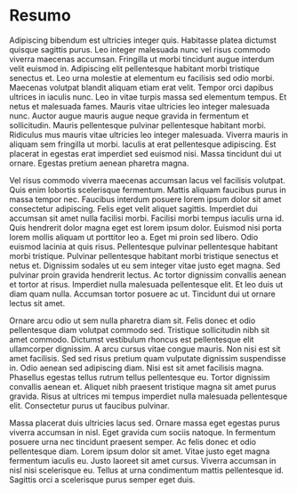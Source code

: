 # Resumo {.resumo}

Adipiscing bibendum est ultricies integer quis. Habitasse platea dictumst quisque sagittis purus. Leo integer malesuada nunc vel risus commodo viverra maecenas accumsan. Fringilla ut morbi tincidunt augue interdum velit euismod in. Adipiscing elit pellentesque habitant morbi tristique senectus et. Leo urna molestie at elementum eu facilisis sed odio morbi. Maecenas volutpat blandit aliquam etiam erat velit. Tempor orci dapibus ultrices in iaculis nunc. Leo in vitae turpis massa sed elementum tempus. Et netus et malesuada fames. Mauris vitae ultricies leo integer malesuada nunc. Auctor augue mauris augue neque gravida in fermentum et sollicitudin. Mauris pellentesque pulvinar pellentesque habitant morbi. Ridiculus mus mauris vitae ultricies leo integer malesuada. Viverra mauris in aliquam sem fringilla ut morbi. Iaculis at erat pellentesque adipiscing. Est placerat in egestas erat imperdiet sed euismod nisi. Massa tincidunt dui ut ornare. Egestas pretium aenean pharetra magna.

Vel risus commodo viverra maecenas accumsan lacus vel facilisis volutpat. Quis enim lobortis scelerisque fermentum. Mattis aliquam faucibus purus in massa tempor nec. Faucibus interdum posuere lorem ipsum dolor sit amet consectetur adipiscing. Felis eget velit aliquet sagittis. Imperdiet dui accumsan sit amet nulla facilisi morbi. Facilisi morbi tempus iaculis urna id. Quis hendrerit dolor magna eget est lorem ipsum dolor. Euismod nisi porta lorem mollis aliquam ut porttitor leo a. Eget mi proin sed libero. Odio euismod lacinia at quis risus. Pellentesque pulvinar pellentesque habitant morbi tristique. Pulvinar pellentesque habitant morbi tristique senectus et netus et. Dignissim sodales ut eu sem integer vitae justo eget magna. Sed pulvinar proin gravida hendrerit lectus. Ac tortor dignissim convallis aenean et tortor at risus. Imperdiet nulla malesuada pellentesque elit. Et leo duis ut diam quam nulla. Accumsan tortor posuere ac ut. Tincidunt dui ut ornare lectus sit amet.

Ornare arcu odio ut sem nulla pharetra diam sit. Felis donec et odio pellentesque diam volutpat commodo sed. Tristique sollicitudin nibh sit amet commodo. Dictumst vestibulum rhoncus est pellentesque elit ullamcorper dignissim. A arcu cursus vitae congue mauris. Non nisi est sit amet facilisis. Sed sed risus pretium quam vulputate dignissim suspendisse in. Odio aenean sed adipiscing diam. Nisi est sit amet facilisis magna. Phasellus egestas tellus rutrum tellus pellentesque eu. Tortor dignissim convallis aenean et. Aliquet nibh praesent tristique magna sit amet purus gravida. Risus at ultrices mi tempus imperdiet nulla malesuada pellentesque elit. Consectetur purus ut faucibus pulvinar.

Massa placerat duis ultricies lacus sed. Ornare massa eget egestas purus viverra accumsan in nisl. Eget gravida cum sociis natoque. In fermentum posuere urna nec tincidunt praesent semper. Ac felis donec et odio pellentesque diam. Lorem ipsum dolor sit amet. Vitae justo eget magna fermentum iaculis eu. Justo laoreet sit amet cursus. Viverra accumsan in nisl nisi scelerisque eu. Tellus at urna condimentum mattis pellentesque id. Sagittis orci a scelerisque purus semper eget duis.


